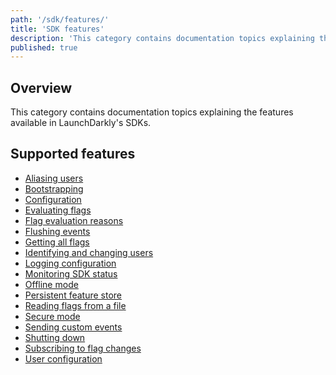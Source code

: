 ```yaml
---
path: '/sdk/features/'
title: 'SDK features'
description: 'This category contains documentation topics explaining the features available in LaunchDarkly''s SDKs.'
published: true
---
```


## Overview

This category contains documentation topics explaining the features available in LaunchDarkly's SDKs.

## Supported features

* [Aliasing users](/sdk/features/aliasing-users)
* [Bootstrapping](/sdk/features/bootstrapping)
* [Configuration](/sdk/features/config)
* [Evaluating flags](/sdk/features/variation)
* [Flag evaluation reasons](/sdk/features/variationdetail)
* [Flushing events](/sdk/features/flush)
* [Getting all flags](/sdk/features/all-flags)
* [Identifying and changing users](/sdk/features/identify)
* [Logging configuration](/sdk/features/logging)
* [Monitoring SDK status](/sdk/features/monitoring)
* [Offline mode](/sdk/features/offline-mode)
* [Persistent feature store](/sdk/features/database-integrations)
* [Reading flags from a file](/sdk/features/flags-from-files)
* [Secure mode](/sdk/features/secure-mode)
* [Sending custom events](/sdk/features/track)
* [Shutting down](/sdk/features/shutdown)
* [Subscribing to flag changes](/sdk/features/flag-changes)
* [User configuration](/sdk/features/user-config)

